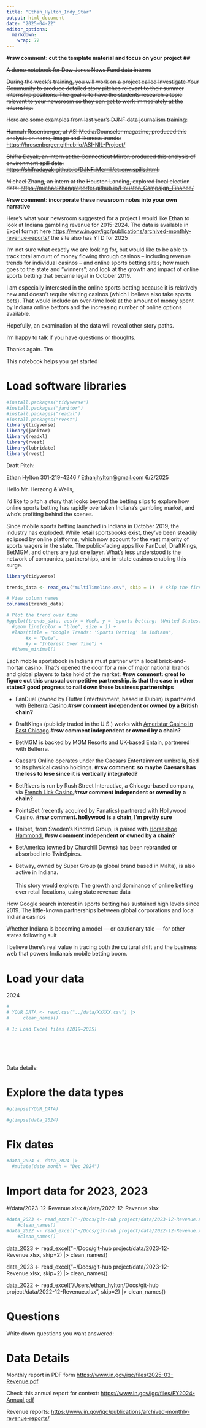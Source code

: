 ```yaml
---
title: "Ethan_Hylton_Indy_Star"
output: html_document
date: "2025-04-22"
editor_options: 
  markdown: 
    wrap: 72
---
```


**#rsw comment: cut the template material and focus on your project
\##**

~~A demo notebook for Dow Jones News Fund data interns~~

~~During the week’s training, you will work on a project called
Investigate Your Community to produce detailed story pitches relevant to
their summer internship positions. The goal is to have the students
research a topic relevant to your newsroom so they can get to work
immediately at the internship.~~

~~Here are some examples from last year’s DJNF data journalism
training:~~

~~Hannah Rosenberger, at ASI Media/Counselor magazine, produced this
analysis on name, image and likeness trends:
<https://hrosenberger.github.io/ASI-NIL-Project/>~~

~~Shifra Dayak, an intern at the Connecticut Mirror, produced this
analysis of environment spill data:
<https://shifradayak.github.io/DJNF_Merrill/ct_env_spills.html>.~~

~~Michael Zhang, an intern at the Houston Landing, explored local
election data:
<https://michaelzhangreporter.github.io/Houston_Campaign_Finance/>~~

**#rsw comment: incorporate these newsroom notes into your own
narrative**

Here's what your newsroom suggested for a project I would like Ethan to
look at Indiana gambling revenue for 2015-2024. The data is available in
Excel format here
<https://www.in.gov/igc/publications/archived-monthly-revenue-reports/>
the site also has YTD for 2025

I'm not sure what exactly we are looking for, but would like to be able
to track total amount of money flowing through casinos -- including
revenue trends for individual casinos -- and online sports betting
sites; how much goes to the state and "winners"; and look at the growth
and impact of online sports betting that became legal in October 2019.

I am especially interested in the online sports betting because it is
relatively new and doesn't require visiting casinos (which I believe
also take sports bets). That would include an over-time look at the
amount of money spent by Indiana online bettors and the increasing
number of online options available.

Hopefully, an examination of the data will reveal other story paths.

I'm happy to talk if you have questions or thoughts.

Thanks again. Tim

This notebook helps you get started

# Load software libraries

```r
#install.packages("tidyverse")
#install.packages("janitor")
#install.packages("readxl")
#install.packages("rvest")
library(tidyverse)
library(janitor)
library(readxl)
library(rvest)
library(lubridate)
library(rvest)


```

Draft Pitch:

Ethan Hylton 301-219-4246 /
[Ethanjhylton\@gmail.com](mailto:Ethanjhylton@gmail.com){.email}
6/2/2025

Hello Mr. Herzong & Wells,

I’d like to pitch a story that looks beyond the betting slips to explore
how online sports betting has rapidly overtaken Indiana’s gambling
market, and who’s profiting behind the scenes.

Since mobile sports betting launched in Indiana in October 2019, the
industry has exploded. While retail sportsbooks exist, they’ve been
steadily eclipsed by online platforms, which now account for the vast
majority of sports wagers in the state. The public-facing apps like
FanDuel, DraftKings, BetMGM, and others are just one layer. What’s less
understood is the network of companies, partnerships, and in-state
casinos enabling this surge.

```r

library(tidyverse)

trends_data <- read_csv("multiTimeline.csv", skip = 1)  # skip the first row (Google adds metadata)

# View column names
colnames(trends_data)

# Plot the trend over time
#ggplot(trends_data, aes(x = Week, y = `sports betting: (United States)`)) +
  #geom_line(color = "blue", size = 1) +
  #labs(title = "Google Trends: 'Sports Betting' in Indiana",
       #x = "Date",
       #y = "Interest Over Time") +
  #theme_minimal()


```

Each mobile sportsbook in Indiana must partner with a local
brick-and-mortar casino. That’s opened the door for a mix of major
national brands and global players to take hold of the market: **#rsw
comment: great to figure out this unusual competitive partnership. is
that the case in other states? good progress to nail down these business
partnerships**

-   FanDuel (owned by Flutter Entertainment, based in Dublin) is
    partnered with [Belterra Casino.]{.underline}**#rsw comment
    independent or owned by a British chain?**

-   DraftKings (publicly traded in the U.S.) works with [Ameristar
    Casino in East Chicago]{.underline}.**#rsw comment independent or
    owned by a chain?**

-   BetMGM is backed by MGM Resorts and UK-based Entain, partnered with
    Belterra.

-   Caesars Online operates under the Caesars Entertainment umbrella,
    tied to its physical casino holdings. **#rsw comment: so maybe
    Caesars has the less to lose since it is vertically integrated?**

-   BetRivers is run by Rush Street Interactive, a Chicago-based
    company, via [French Lick Casino.]{.underline}**#rsw comment
    independent or owned by a chain?**

-   PointsBet (recently acquired by Fanatics) partnered with Hollywood
    Casino. **#rsw comment. hollywood is a chain, I'm pretty sure**

-   Unibet, from Sweden’s Kindred Group, is paired with [Horseshoe
    Hammond.]{.underline} **#rsw comment independent or owned by a
    chain?**

-   BetAmerica (owned by Churchill Downs) has been rebranded or absorbed
    into TwinSpires.

-   Betway, owned by Super Group (a global brand based in Malta), is
    also active in Indiana.\
    \
    This story would explore: The growth and dominance of online betting
    over retail locations, using state revenue data

How Google search interest in sports betting has sustained high levels
since 2019. The little-known partnerships between global corporations
and local Indiana casinos

Whether Indiana is becoming a model — or cautionary tale — for other
states following suit

I believe there’s real value in tracing both the cultural shift and the
business web that powers Indiana’s mobile betting boom.

# Load your data

2024

```r

# 
# YOUR_DATA <- read.csv("../data/XXXXX.csv") |> 
#     clean_names()

# 1: Load Excel files (2019–2025)







```

Data details:

# Explore the data types

```r

#glimpse(YOUR_DATA)

#glimpse(data_2024)

```

# Fix dates

```r
#data_2024 <- data_2024 |> 
  #mutate(date_month = "Dec_2024")


```

# Import data for 2023, 2023

#/data/2023-12-Revenue.xlsx #/data/2022-12-Revenue.xlsx

```r
#data_2023 <- read_excel("~/Docs/git-hub project/data/2023-12-Revenue.xlsx", skip=2) |> 
    #clean_names()
#data_2022 <- read_excel("~/Docs/git-hub project/data/2022-12-Revenue.xlsx", skip=2) |>
    #clean_names()
```

data_2023 \<- read_excel("\~/Docs/git-hub
project/data/2023-12-Revenue.xlsx, skip=2) \|\> clean_names()

data_2023 \<- read_excel("\~/Docs/git-hub
project/data/2023-12-Revenue.xlsx, skip=2) \|\> clean_names()

data_2022 \<- read_excel("/Users/ethan_hylton/Docs/git-hub
project/data/2022-12-Revenue.xlsx", skip=2) \|\> clean_names()

# Questions

Write down questions you want answered:

# Data Details

Monthly report in PDF form
<https://www.in.gov/igc/files/2025-03-Revenue.pdf>

Check this annual report for context:
<https://www.in.gov/igc/files/FY2024-Annual.pdf>

Revenue reports:
<https://www.in.gov/igc/publications/archived-monthly-revenue-reports/>
